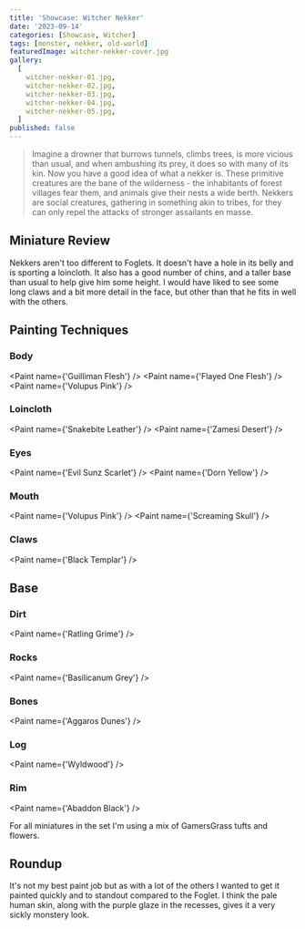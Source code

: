 ```yaml
---
title: 'Showcase: Witcher Nekker'
date: '2023-09-14'
categories: [Showcase, Witcher]
tags: [monster, nekker, old-world]
featuredImage: witcher-nekker-cover.jpg
gallery:
  [
    witcher-nekker-01.jpg,
    witcher-nekker-02.jpg,
    witcher-nekker-03.jpg,
    witcher-nekker-04.jpg,
    witcher-nekker-05.jpg,
  ]
published: false
---
```



> Imagine a drowner that burrows tunnels, climbs trees, is more vicious than usual, and when ambushing its prey, it
> does so with many of its kin. Now you have a good idea of what a nekker is. These primitive creatures are the bane
> of the wilderness - the inhabitants of forest villages fear them, and animals give their nests a wide berth. Nekkers
> are social creatures, gathering in something akin to tribes, for they can only repel the attacks of stronger
> assailants en masse.

## Miniature Review

Nekkers aren't too different to Foglets. It doesn't have a hole in its belly and is sporting a loincloth. It also
has a good number of chins, and a taller base than usual to help give him some height. I would have liked to see some
long claws and a bit more detail in the face, but other than that he fits in well with the others.

## Painting Techniques

### Body

<Paint name={'Guilliman Flesh'} />
<Paint name={'Flayed One Flesh'} />
<Paint name={'Volupus Pink'} />

### Loincloth

<Paint name={'Snakebite Leather'} />
<Paint name={'Zamesi Desert'} />

### Eyes

<Paint name={'Evil Sunz Scarlet'} />
<Paint name={'Dorn Yellow'} />

### Mouth

<Paint name={'Volupus Pink'} />
<Paint name={'Screaming Skull'} />

### Claws

<Paint name={'Black Templar'} />

## Base

### Dirt

<Paint name={'Ratling Grime'} />

### Rocks

<Paint name={'Basilicanum Grey'} />

### Bones

<Paint name={'Aggaros Dunes'} />

### Log

<Paint name={'Wyldwood'} />

### Rim

<Paint name={'Abaddon Black'} />

For all miniatures in the set I'm using a mix of GamersGrass tufts and flowers.

## Roundup

It's not my best paint job but as with a lot of the others I wanted to get it painted quickly and to standout compared
to the Foglet. I think the pale human skin, along with the purple glaze in the recesses, gives it a very sickly
monstery look.
